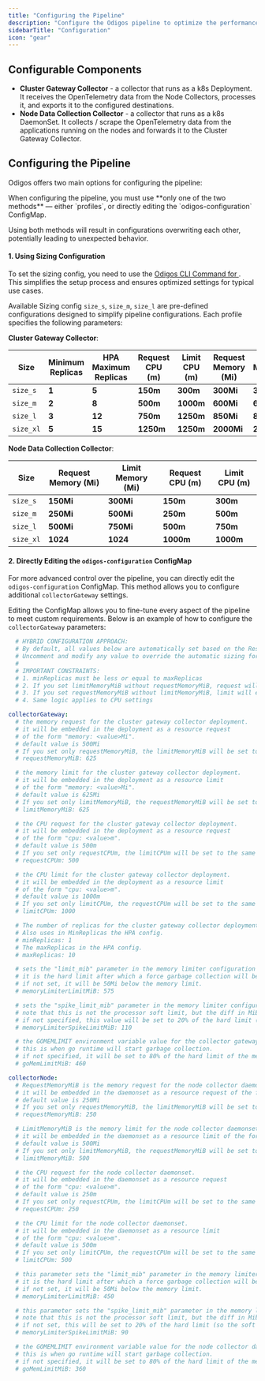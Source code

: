 ```yaml
---
title: "Configuring the Pipeline"
description: "Configure the Odigos pipeline to optimize the performance and resource usage of the Odigos components."
sidebarTitle: "Configuration"
icon: "gear"
---
```



## Configurable Components

- **Cluster Gateway Collector** - a collector that runs as a k8s Deployment. It receives the OpenTelemetry data from the Node Collectors, processes it, and exports it to the configured destinations.
- **Node Data Collection Collector** - a collector that runs as a k8s DaemonSet. It collects / scrape the OpenTelemetry data from the applications running on the nodes and forwards it to the Cluster Gateway Collector.

## Configuring the Pipeline

Odigos offers two main options for configuring the pipeline:

<Warning>
  When configuring the pipeline, you must use **only one of the two methods** — either `profiles`, or directly editing the `odigos-configuration` ConfigMap.

  Using both methods will result in configurations overwriting each other, potentially leading to unexpected behavior.
</Warning>

#### 1. Using Sizing Configuration

To set the sizing config, you need to use the [Odigos CLI Command for ](/cli/odigos_config_set).<br />
This simplifies the setup process and ensures optimized settings for typical use cases.

Available Sizing config `size_s`, `size_m`, `size_l` are pre-defined configurations designed to simplify pipeline configurations. Each profile specifies the following parameters:

**Cluster Gateway Collector**:

| Size     | Minimum Replicas      | HPA Maximum Replicas      | Request CPU (m)      | Limit CPU (m)      | Request Memory (Mi) | Limit Memory (Mi) |
|----------|-----------------------|----------------------|-----------------|---------------|----------------------|-------------------|
| `size_s` | **1**                 | **5**                | **150m**        | **300m**      | **300Mi**            | **300Mi**         |
| `size_m` | **2**                 | **8**                | **500m**        | **1000m**     | **600Mi**            | **600Mi**         |
| `size_l` | **3**                 | **12**               | **750m**        | **1250m**     | **850Mi**            | **850Mi**         |
| `size_xl`| **5**                 | **15**               | **1250m**       | **1250m**     | **2000Mi**           | **2000Mi**        |

**Node Data Collection Collector**:

| Size     | Request Memory (Mi)  | Limit Memory (Mi) | Request CPU (m)      | Limit CPU (m)
|----------|----------------------|-------------------| ---------------------|-------------------|
| `size_s` | **150Mi**            | **300Mi**         | **150m**             | **300m**          |
| `size_m` | **250Mi**            | **500Mi**         | **250m**             | **500m**          |
| `size_l` | **500Mi**            | **750Mi**         | **500m**             | **750m**          |
| `size_xl`| **1024**             | **1024**          | **1000m**            | **1000m**         |


#### 2. Directly Editing the `odigos-configuration` ConfigMap

For more advanced control over the pipeline, you can directly edit the `odigos-configuration` ConfigMap. This method allows you to configure additional `collectorGateway` settings.

Editing the ConfigMap allows you to fine-tune every aspect of the pipeline to meet custom requirements. Below is an example of how to configure the `collectorGateway` parameters:

```yaml
  # HYBRID CONFIGURATION APPROACH:
  # By default, all values below are automatically set based on the ResourceSizePreset values.yaml attribute describe above.
  # Uncomment and modify any value to override the automatic sizing for that specific parameter.
  #
  # IMPORTANT CONSTRAINTS:
  # 1. minReplicas must be less or equal to maxReplicas
  # 2. If you set limitMemoryMiB without requestMemoryMiB, request will equal limit
  # 3. If you set requestMemoryMiB without limitMemoryMiB, limit will equal request
  # 4. Same logic applies to CPU settings

collectorGateway:
  # the memory request for the cluster gateway collector deployment.
  # it will be embedded in the deployment as a resource request
  # of the form "memory: <value>Mi".
  # default value is 500Mi
  # If you set only requestMemoryMiB, the limitMemoryMiB will be set to the same value.
  # requestMemoryMiB: 625

  # the memory limit for the cluster gateway collector deployment.
  # it will be embedded in the deployment as a resource limit
  # of the form "memory: <value>Mi".
  # default value is 625Mi
  # If you set only limitMemoryMiB, the requestMemoryMiB will be set to the same value.
  # limitMemoryMiB: 625

  # the CPU request for the cluster gateway collector deployment.
  # it will be embedded in the deployment as a resource request
  # of the form "cpu: <value>m".
  # default value is 500m
  # If you set only requestCPUm, the limitCPUm will be set to the same value.
  # requestCPUm: 500

  # the CPU limit for the cluster gateway collector deployment.
  # it will be embedded in the deployment as a resource limit
  # of the form "cpu: <value>m".
  # default value is 1000m
  # If you set only limitCPUm, the requestCPUm will be set to the same value.
  # limitCPUm: 1000

  # The number of replicas for the cluster gateway collector deployment.
  # Also uses in MinReplicas the HPA config.
  # minReplicas: 1
  # The maxReplicas in the HPA config.
  # maxReplicas: 10

  # sets the "limit_mib" parameter in the memory limiter configuration for the collector gateway.
  # it is the hard limit after which a force garbage collection will be performed.
  # if not set, it will be 50Mi below the memory limit.
  # memoryLimiterLimitMiB: 575

  # sets the "spike_limit_mib" parameter in the memory limiter configuration for the collector gateway.
  # note that this is not the processor soft limit, but the diff in MiB between the hard limit and the soft limit.
  # if not specified, this value will be set to 20% of the hard limit (so the soft limit will be 80% of the hard limit).
  # memoryLimiterSpikeLimitMiB: 110

  # the GOMEMLIMIT environment variable value for the collector gateway deployment.
  # this is when go runtime will start garbage collection.
  # if not specified, it will be set to 80% of the hard limit of the memory limiter.
  # goMemLimitMiB: 460

collectorNode:
  # RequestMemoryMiB is the memory request for the node collector daemonset.
  # it will be embedded in the daemonset as a resource request of the form "memory: <value>Mi"
  # default value is 250Mi
  # If you set only requestMemoryMiB, the limitMemoryMiB will be set to the same value.
  # requestMemoryMiB: 250

  # LimitMemoryMiB is the memory limit for the node collector daemonset.
  # it will be embedded in the daemonset as a resource limit of the form "memory: <value>Mi"
  # default value is 500Mi
  # If you set only limitMemoryMiB, the requestMemoryMiB will be set to the same value.
  # limitMemoryMiB: 500

  # the CPU request for the node collector daemonset.
  # it will be embedded in the daemonset as a resource request
  # of the form "cpu: <value>m".
  # default value is 250m
  # If you set only requestCPUm, the limitCPUm will be set to the same value.
  # requestCPUm: 250

  # the CPU limit for the node collector daemonset.
  # it will be embedded in the daemonset as a resource limit
  # of the form "cpu: <value>m".
  # default value is 500m
  # If you set only limitCPUm, the requestCPUm will be set to the same value.
  # limitCPUm: 500

  # this parameter sets the "limit_mib" parameter in the memory limiter configuration for the node collector.
  # it is the hard limit after which a force garbage collection will be performed.
  # if not set, it will be 50Mi below the memory limit.
  # memoryLimiterLimitMiB: 450

  # this parameter sets the "spike_limit_mib" parameter in the memory limiter configuration for the node collector.
  # note that this is not the processor soft limit, but the diff in Mib between the hard limit and the soft limit.
  # if not set, this will be set to 20% of the hard limit (so the soft limit will be 80% of the hard limit).
  # memoryLimiterSpikeLimitMiB: 90

  # the GOMEMLIMIT environment variable value for the node collector daemonset.
  # this is when go runtime will start garbage collection.
  # if not specified, it will be set to 80% of the hard limit of the memory limiter.
  # goMemLimitMiB: 360
```

<GettingHelp />
